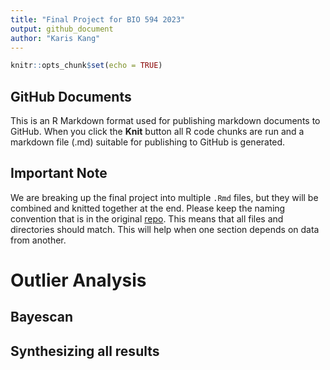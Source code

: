 ```yaml
---
title: "Final Project for BIO 594 2023"
output: github_document
author: "Karis Kang"
---
```


```r
knitr::opts_chunk$set(echo = TRUE)
```

## GitHub Documents

This is an R Markdown format used for publishing markdown documents to GitHub. When you click the **Knit** button all R code chunks are run and a markdown file (.md) suitable for publishing to GitHub is generated.

## Important Note
We are breaking up the final project into multiple `.Rmd` files, but they will be combined and knitted together at the end.  Please keep the naming convention that is in the original [repo](https://github.com/pdimens/2022-Tatlanticus_popgen).
This means that all files and directories should match.  This will help when one section depends on data from another.

# Outlier Analysis
## Bayescan
## Synthesizing all results

